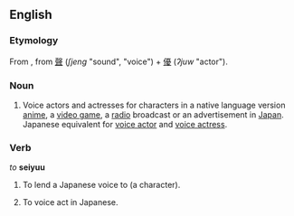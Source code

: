 ==English==
{{wikipedia}}

===Etymology===
From {{etyl|ja|en}} {{m|ja|声優|tr=seiyū </i>せいゆう<i>}}, from {{etyl|ltc|en}} [[聲]] (''ʃjeng'' "sound", "voice") + [[優]] (''ʔjuw'' "actor").

===Noun===
{{en-noun|seiyuu}}

# Voice actors and actresses for characters in a native language version [[anime]], a [[video game]], a [[radio]] broadcast or an advertisement in [[Japan]]. Japanese equivalent for [[voice actor]] and [[voice actress]].

===Verb===
''to'' '''seiyuu'''

# {{lb|en|transitive}} To lend a Japanese voice to (a character).
# {{lb|en|intransitive}} To voice act in Japanese.